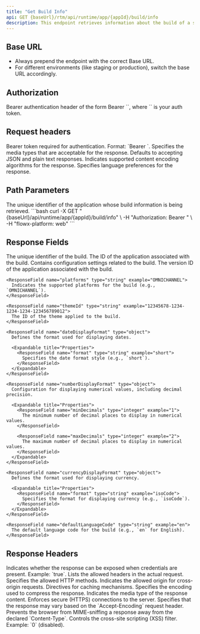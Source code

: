 ```yaml
---
title: "Get Build Info"
api: GET {baseUrl}/rtm/api/runtime/app/{appId}/build/info
description: This endpoint retrieves information about the build of a specific project, as set by the Active policy.
---
```


## Base URL

* Always prepend the endpoint with the correct Base URL.
* For different environments (like staging or production), switch the base URL accordingly.

## Authorization

<ParamField header="Authorization" type="string" required={true} placeholder="Bearer <your_token>">
  Bearer authentication header of the form Bearer `<token>`, where `<token>` is your auth token.
</ParamField>

## Request headers

<ParamField header="Authorization" type="string" required={true}>
  Bearer token required for authentication. Format: `Bearer <token>`.
</ParamField>

<ParamField header="Accept" type="string" placeholder="application/json, text/plain, */*">
  Specifies the media types that are acceptable for the response. Defaults to accepting JSON and plain text responses.
</ParamField>

<ParamField header="Accept-Encoding" type="string" placeholder="gzip, deflate, br, zstd">
  Indicates supported content encoding algorithms for the response.
</ParamField>

<ParamField header="Accept-Language" type="string" placeholder="en-GB,en-US;q=0.9,en;q=0.8">
  Specifies language preferences for the response.
</ParamField>


## Path Parameters

<ParamField path="appId" type="string" required placeholder="dbe0ab87-539b-4015-962d-6e73226b9e58">
  The unique identifier of the application whose build information is being retrieved.
</ParamField>


<RequestExample> 
```bash
curl -X GET "{baseUrl}/api/runtime/app/{appId}/build/info" \
  -H "Authorization: Bearer <your_token>" \
  -H "flowx-platform: web"
```
</RequestExample>

## Response Fields

<ResponseField name="buildId" type="string" example="7d5560be-3846-49fa-9c17-4059c54c7c5f">
  The unique identifier of the build.
</ResponseField>

<ResponseField name="applicationId" type="string" example="dbe0ab87-539b-4015-962d-6e73226b9e58">
  The ID of the application associated with the build.
</ResponseField>

<ResponseField name="buildSettings" type="object">
  Contains configuration settings related to the build.

  <Expandable title="Properties">
    <ResponseField name="applicationVersionId" type="string" example="7d5560be-3846-49fa-9c17-4059c54c7c5f">
      The version ID of the application associated with the build.
    </ResponseField>

    <ResponseField name="platforms" type="string" example="OMNICHANNEL">
      Indicates the supported platforms for the build (e.g., `OMNICHANNEL`).
    </ResponseField>

    <ResponseField name="themeId" type="string" example="12345678-1234-1234-1234-123456789012">
      The ID of the theme applied to the build.
    </ResponseField>

    <ResponseField name="dateDisplayFormat" type="object">
      Defines the format used for displaying dates.

      <Expandable title="Properties">
        <ResponseField name="format" type="string" example="short">
          Specifies the date format style (e.g., `short`).
        </ResponseField>
      </Expandable>
    </ResponseField>

    <ResponseField name="numberDisplayFormat" type="object">
      Configuration for displaying numerical values, including decimal precision.

      <Expandable title="Properties">
        <ResponseField name="minDecimals" type="integer" example="1">
          The minimum number of decimal places to display in numerical values.
        </ResponseField>

        <ResponseField name="maxDecimals" type="integer" example="2">
          The maximum number of decimal places to display in numerical values.
        </ResponseField>
      </Expandable>
    </ResponseField>

    <ResponseField name="currencyDisplayFormat" type="object">
      Defines the format used for displaying currency.

      <Expandable title="Properties">
        <ResponseField name="format" type="string" example="isoCode">
          Specifies the format for displaying currency (e.g., `isoCode`).
        </ResponseField>
      </Expandable>
    </ResponseField>

    <ResponseField name="defaultLanguageCode" type="string" example="en">
      The default language code for the build (e.g., `en` for English).
    </ResponseField>
  </Expandable>
</ResponseField>


## Response Headers

<ResponseField name="Access-Control-Allow-Credentials" type="boolean" example="true">
  Indicates whether the response can be exposed when credentials are present. Example: `true`.
</ResponseField>

<ResponseField name="Access-Control-Allow-Headers" type="string" example="DNT, Keep-Alive, User-Agent, X-Requested-With, If-Modified-Since, Cache-Control, Content-Type, Range, Authorization, flowx-platform">
  Lists the allowed headers in the actual request.
</ResponseField>

<ResponseField name="Access-Control-Allow-Methods" type="string" example="GET, PUT, POST, DELETE, PATCH">
  Specifies the allowed HTTP methods.
</ResponseField>

<ResponseField name="Access-Control-Allow-Origin" type="string" example="https://demo-angular.devmain.flowxai.dev">
  Indicates the allowed origin for cross-origin requests.
</ResponseField>

<ResponseField name="Cache-Control" type="string" example="no-cache, no-store, max-age=0, must-revalidate">
  Directives for caching mechanisms.
</ResponseField>

<ResponseField name ="Content-Encoding" type="string" example="gzip">
  Specifies the encoding used to compress the response.
</ResponseField>

<ResponseField name ="Content-Type" type="string" example="application/json">
  Indicates the media type of the response content.
</ResponseField>

<ResponseField name ="Strict-Transport-Security" type="string" example="max-age=31536000; includeSubDomains">
  Enforces secure (HTTPS) connections to the server.
</ResponseField>

<ResponseField name ="Vary" type="string" example="Accept-Encoding">
  Specifies that the response may vary based on the `Accept-Encoding` request header.
</ResponseField>

<ResponseField name ="X-Content-Type-Options" type="string" example="nosniff">
  Prevents the browser from MIME-sniffing a response away from the declared `Content-Type`.
</ResponseField>

<ResponseField name ="X-XSS-Protection" type="string" example="0">
  Controls the cross-site scripting (XSS) filter. Example: `0` (disabled).
</ResponseField>

